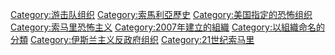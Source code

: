 {{Catmore}}

[[Category:游击队组织|Category:游击队组织]]
[[Category:索馬利亞歷史|Category:索馬利亞歷史]]
[[Category:美国指定的恐怖组织|Category:美国指定的恐怖组织]]
[[Category:索马里恐怖主义|Category:索马里恐怖主义]]
[[Category:2007年建立的組織|Category:2007年建立的組織]]
[[Category:以組織命名的分類|Category:以組織命名的分類]]
[[Category:伊斯兰主义反政府组织|Category:伊斯兰主义反政府组织]]
[[Category:21世纪索马里|Category:21世纪索马里]]